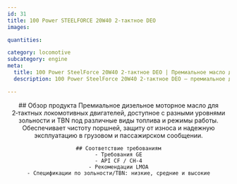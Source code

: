 ```yaml
---
id: 31
title: 100 Power STEELFORCE 20W40 2‑тактное DEO
images:

quantities:

category: locomotive
subcategory: engine
meta:
  title: 100 Power SteelForce 20W40 2‑тактное DEO | Премиальное масло для локомотивов
  description: 100 Power SteelForce 20W40 2‑тактное DEO — премиальное дизельное моторное масло для 2‑тактных локомотивных двигателей. Выпускается с различными уровнями зольности и TBN для соответствия разным видам топлива и режимам работы, обеспечивает отличную чистоту поршней, повышенную защиту от износа и надежную работу в грузовом и пассажирском движении. Соответствует требованиям GE, API CF / CH-4 и рекомендациям LMOA.

---
```


<Header>
    ## Обзор продукта
   Премиальное дизельное моторное масло для 2‑тактных локомотивных двигателей, доступное с разными уровнями зольности и TBN под различные виды топлива и режимы работы. Обеспечивает чистоту поршней, защиту от износа и надежную эксплуатацию в грузовом и пассажирском сообщении.

    ## Соответствие требованиям
    - Требования GE
    - API CF / CH-4
    - Рекомендации LMOA
    - Спецификации по зольности/TBN: низкие, средние и высокие

</Header>
